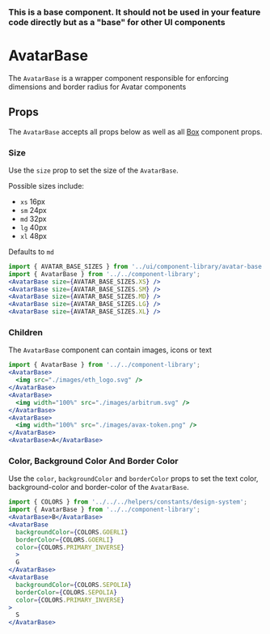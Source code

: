 

### This is a base component. It should not be used in your feature code directly but as a "base" for other UI components

# AvatarBase

The `AvatarBase` is a wrapper component responsible for enforcing dimensions and border radius for Avatar components

<Canvas>
  <Story id="ui-components-component-library-avatar-base-avatar-base-stories-js--default-story" />
</Canvas>

## Props

The `AvatarBase` accepts all props below as well as all [Box](/docs/ui-components-ui-box-box-stories-js--default-story#props) component props.

<ArgsTable of={AvatarBase} />

### Size

Use the `size` prop to set the size of the `AvatarBase`.

Possible sizes include:

- `xs` 16px
- `sm` 24px
- `md` 32px
- `lg` 40px
- `xl` 48px

Defaults to `md`

<Canvas>
  <Story id="ui-components-component-library-avatar-base-avatar-base-stories-js--size" />
</Canvas>

```jsx
import { AVATAR_BASE_SIZES } from '../ui/component-library/avatar-base';
import { AvatarBase } from '../../component-library';
<AvatarBase size={AVATAR_BASE_SIZES.XS} />
<AvatarBase size={AVATAR_BASE_SIZES.SM} />
<AvatarBase size={AVATAR_BASE_SIZES.MD} />
<AvatarBase size={AVATAR_BASE_SIZES.LG} />
<AvatarBase size={AVATAR_BASE_SIZES.XL} />
```

### Children

The `AvatarBase` component can contain images, icons or text

<Canvas>
  <Story id="ui-components-component-library-avatar-base-avatar-base-stories-js--children" />
</Canvas>

```jsx
import { AvatarBase } from '../../component-library';
<AvatarBase>
  <img src="./images/eth_logo.svg" />
</AvatarBase>
<AvatarBase>
  <img width="100%" src="./images/arbitrum.svg" />
</AvatarBase>
<AvatarBase>
  <img width="100%" src="./images/avax-token.png" />
</AvatarBase>
<AvatarBase>A</AvatarBase>
```

### Color, Background Color And Border Color

Use the `color`, `backgroundColor` and `borderColor` props to set the text color, background-color and border-color of the `AvatarBase`.

<Canvas>
  <Story id="ui-components-component-library-avatar-base-avatar-base-stories-js--color-background-color-and-border-color" />
</Canvas>

```jsx
import { COLORS } from '../../../helpers/constants/design-system';
import { AvatarBase } from '../../component-library';
<AvatarBase>B</AvatarBase>
<AvatarBase
  backgroundColor={COLORS.GOERLI}
  borderColor={COLORS.GOERLI}
  color={COLORS.PRIMARY_INVERSE}
  >
  G
</AvatarBase>
<AvatarBase
  backgroundColor={COLORS.SEPOLIA}
  borderColor={COLORS.SEPOLIA}
  color={COLORS.PRIMARY_INVERSE}
>
  S
</AvatarBase>
```
